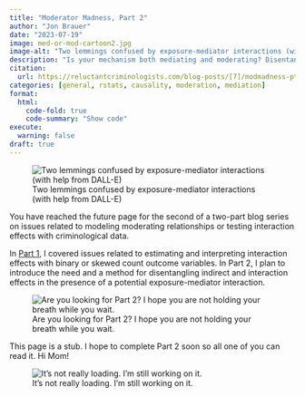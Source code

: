 ```yaml
---
title: "Moderator Madness, Part 2"
author: "Jon Brauer"
date: "2023-07-19"
image: med-or-mod-cartoon2.jpg
image-alt: "Two lemmings confused by exposure-mediator interactions (with help from DALL-E)"
description: "Is your mechanism both mediating and moderating? Disentangle indirect and interaction effects with potential outcomes decomposition."
citation:
  url: https://reluctantcriminologists.com/blog-posts/[7]/modmadness-pt2.html
categories: [general, rstats, causality, moderation, mediation]
format:
  html:
    code-fold: true
    code-summary: "Show code"
execute: 
  warning: false
draft: true
---
```


![Two lemmings confused by exposure-mediator interactions (with help from DALL-E)](med-or-mod-cartoon2.jpg)

You have reached the future page for the second of a two-part blog series on issues related to modeling moderating relationships or testing interaction effects with criminological data. 

In [Part 1](https://reluctantcriminologists.com/blog-posts/[6]/modmadness-pt1.html), I covered issues related to estimating and interpreting interaction effects with binary or skewed count outcome variables. In Part 2, I plan to introduce the need and a method for disentangling indirect and interaction effects in the presence of a potential exposure-mediator interaction. 

![Are you looking for Part 2? I hope you are not holding your breath while you wait.](still-waiting.jpg)

This page is a stub. I hope to complete Part 2 soon so all one of you can read it. Hi Mom!

![It's not really loading. I'm still working on it.](Loading_icon.gif)